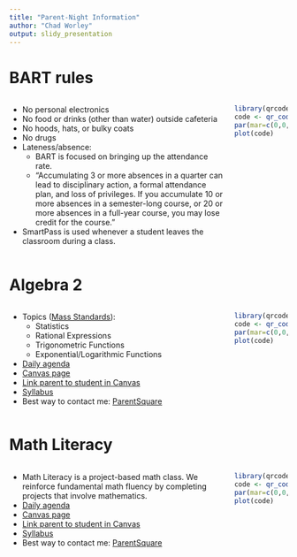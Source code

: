 ```yaml
---
title: "Parent-Night Information"
author: "Chad Worley"
output: slidy_presentation
---
```


# BART rules

::: columns

:::: {.column width=80%}
* No personal electronics
* No food or drinks (other than water) outside cafeteria
* No hoods, hats, or bulky coats
* No drugs
* Lateness/absence:
    * BART is focused on bringing up the attendance rate.
    * "Accumulating 3 or more absences in a quarter can lead to disciplinary action, a formal attendance plan, and loss of privileges. If you accumulate 10 or more absences in a semester-long course, or 20 or more absences in a full-year course, you may lose credit for the course."
* SmartPass is used whenever a student leaves the classroom during a class.
::::

:::: {.column width=20%}
```r
library(qrcode)
code <- qr_code("https://chadworley.github.io/parent_night/parent_night.html")
par(mar=c(0,0,0,0))
plot(code)
```
::::

:::


# Algebra 2

::: columns

:::: {.column width=80%}
* Topics ([Mass Standards](https://chadworley.github.io/a2/MassStandsAlg2.pdf)):
    * Statistics
    * Rational Expressions
    * Trigonometric Functions
    * Exponential/Logarithmic Functions
* [Daily agenda](https://chadworley.github.io/a2/weekly_a2.html)
* [Canvas page](https://bart.instructure.com/courses/1314)
* [Link parent to student in Canvas](https://chadworley.github.io/parent_night/Link_Student_Parent_Canvas.pdf)
* [Syllabus](https://chadworley.github.io/a2/syllabus_a2.html)
* Best way to contact me: [ParentSquare](https://www.parentsquare.com/schools/30932)
::::

:::: {.column width=20%}
```r
library(qrcode)
code <- qr_code("https://chadworley.github.io/parent_night/parent_night.html")
par(mar=c(0,0,0,0))
plot(code)
```
::::

:::



# Math Literacy

::: columns

:::: {.column width=80%}
* Math Literacy is a project-based math class. We reinforce fundamental math fluency by completing projects that involve mathematics.
* [Daily agenda](https://chadworley.github.io/ml/weekly_ml.html)
* [Canvas page](https://bart.instructure.com/courses/1282)
* [Link parent to student in Canvas](https://chadworley.github.io/parent_night/Link_Student_Parent_Canvas.pdf)
* [Syllabus](https://chadworley.github.io/ml/syllabus_ml.html)
* Best way to contact me: [ParentSquare](https://www.parentsquare.com/schools/30932)
::::

:::: {.column width=20%}
```r
library(qrcode)
code <- qr_code("https://chadworley.github.io/parent_night/parent_night.html")
par(mar=c(0,0,0,0))
plot(code)
```
::::

:::













